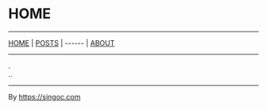 = HOME =

----

[[index.wiki|HOME]] | [[posts/index.wiki|POSTS]] | ------ | [[about.wiki|ABOUT]]

----

. </br>
.. </br>

----
By [[https://singoc.com]]

